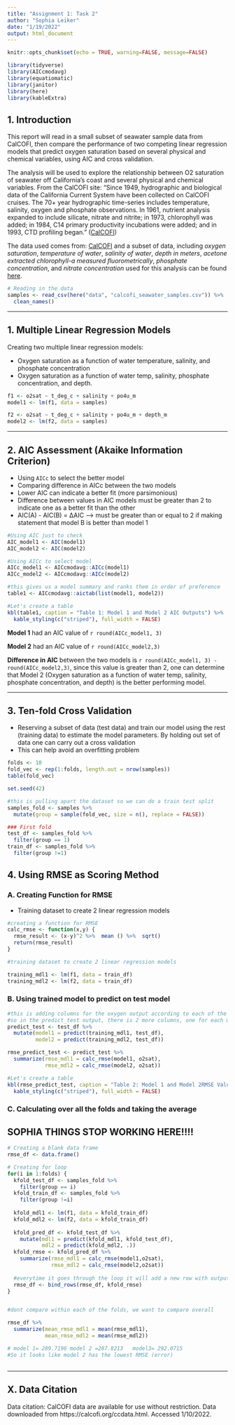 ```yaml
---
title: "Assignment 1: Task 2"
author: "Sophia Leiker"
date: "1/19/2022"
output: html_document
---
```


```r
knitr::opts_chunk$set(echo = TRUE, warning=FALSE, message=FALSE)

library(tidyverse)
library(AICcmodavg)
library(equatiomatic)
library(janitor)
library(here)
library(kableExtra)
```

## 1. Introduction

This report will read in a small subset of seawater sample data from CalCOFI, then compare the performance of two competing linear regression models that predict oxygen saturation based on several physical and chemical variables, using AIC and cross validation.

The analysis will be used to explore the relationship between O2 saturation of seawater off California’s coast and several physical and chemical variables. From the CalCOFI site: “Since 1949, hydrographic and biological data of the California Current System have been collected on CalCOFI cruises. The 70+ year hydrographic time-series includes temperature, salinity, oxygen and phosphate observations. In 1961, nutrient analysis expanded to include silicate, nitrate and nitrite; in 1973, chlorophyll was added; in 1984, C14 primary productivity incubations were added; and in 1993, CTD profiling began.” ([CalCOFI](https://calcofi.org/ccdata.html))


The data used comes from: [CalCOFI](https://calcofi.org/ccdata.html) and a subset of data, including *oxygen saturation*, *temperature of water*, *salinity of water*, *depth in meters*, *acetone extracted chlorophyll-a measured fluorometrically*, *phosphate concentration*, and *nitrate concentration* used for this analysis can be found [here](https://drive.google.com/file/d/1uXS6_enkcCmbIoawkFU8EXvLtomBP2r7/view?usp=sharing).



```r
# Reading in the data
samples <- read_csv(here("data", "calcofi_seawater_samples.csv")) %>% 
  clean_names()

```

***


## 1. Multiple Linear Regression Models
Creating two multiple linear regression models:

- Oxygen saturation as a function of water temperature, salinity, and phosphate concentration
- Oxygen saturation as a function of water temp, salinity, phosphate concentration, and depth.

```r
f1 <- o2sat ~ t_deg_c + salinity + po4u_m
model1 <- lm(f1, data = samples)

f2 <- o2sat ~ t_deg_c + salinity + po4u_m + depth_m
model2 <- lm(f2, data = samples)

```



***

## 2. AIC Assessment (Akaike Information Criterion)
- Using `AICc` to select the better model
- Comparing difference in AICc between the two models
- Lower AIC can indicate a better fit (more parsimonious)
- Difference between values in AIC models must be greater than 2 to indicate one as a better fit than the other
- AIC(A) - AIC(B) = ∆AIC --> must be greater than or equal to 2 if making statement that model B is better than model 1

```r
#Using AIC just to check
AIC_model1 <- AIC(model1)
AIC_model2 <- AIC(model2)

#Using AICc to select model
AICc_model1 <- AICcmodavg::AICc(model1)
AICc_model2 <- AICcmodavg::AICc(model2)

#this gives us a model summary and ranks them in order of preference
table1 <- AICcmodavg::aictab(list(model1, model2))

#Let's create a table
kbl(table1, caption = "Table 1: Model 1 and Model 2 AIC Outputs") %>% 
  kable_styling(c("striped"), full_width = FALSE)
```
**Model 1** had an AIC value of `r round(AICc_model1, 3)`

**Model 2** had an AIC value of `r round(AICc_model2,3)`

**Difference in AIC** between the two models is `r round(AICc_model1, 3) - round(AICc_model2,3)`, since this value is greater than 2, one can determine that Model 2 (Oxygen saturation as a function of water temp, salinity, phosphate concentration, and depth) is the better performing model. 


***

## 3. Ten-fold Cross Validation

- Reserving a subset of data (test data) and train our model using the rest (training data) to estimate the model parameters. By holding out set of data one can carry out a cross validation
- This can help avoid an overfitting problem

```r

folds <- 10
fold_vec <- rep(1:folds, length.out = nrow(samples))
table(fold_vec)

set.seed(42)

#this is pulling apart the dataset so we can do a train test split
samples_fold <- samples %>% 
  mutate(group = sample(fold_vec, size = n(), replace = FALSE))

### First fold
test_df <- samples_fold %>% 
  filter(group == 1)
train_df <- samples_fold %>% 
  filter(group !=1)

```

## 4. Using RMSE as Scoring Method

### A. Creating Function for RMSE

- Training dataset to create 2 linear regression models

```r
#creating a function for RMSE
calc_rmse <- function(x,y) {
  rmse_result <- (x-y)^2 %>%  mean () %>%  sqrt()
  return(rmse_result)
}

#training dataset to create 2 linear regression models

training_mdl1 <- lm(f1, data = train_df)
training_mdl2 <- lm(f2, data = train_df)

```

### B. Using trained model to predict on test model

```r
#this is adding columns for the oxygen output according to each of the models,
#so in the predict_test output, there is 2 more columns, one for each model
predict_test <- test_df %>% 
  mutate(model1 = predict(training_mdl1, test_df),
         model2 = predict(training_mdl2, test_df))

rmse_predict_test <- predict_test %>% 
  summarize(rmse_mdl1 = calc_rmse(model1, o2sat),
            rmse_mdl2 = calc_rmse(model2, o2sat))

#Let's create a table
kbl(rmse_predict_test, caption = "Table 2: Model 1 and Model 2RMSE Value Outputs") %>% 
  kable_styling(c("striped"), full_width = FALSE)

```

### C. Calculating over all the folds and taking the average

## SOPHIA THINGS STOP WORKING HERE!!!!
```r

# Creating a blank data frame
rmse_df <- data.frame()

# Creating for loop 
for(i in 1:folds) {
  kfold_test_df <- samples_fold %>% 
    filter(group == i)
  kfold_train_df <- samples_fold %>% 
    filter(group !=i)
  
  kfold_mdl1 <- lm(f1, data = kfold_train_df)
  kfold_mdl2 <- lm(f2, data = kfold_train_df)
  
  kfold_pred_df <- kfold_test_df %>% 
    mutate(mdl1 = predict(kfold_mdl1, kfold_test_df),
           mdl2 = predict(kfold_mdl2, .))
  kfold_rmse <- kfold_pred_df %>% 
    summarize(rmse_mdl1 = calc_rmse(model1,o2sat),
              rmse_mdl2 = calc_rmse(model2,o2sat))
  
  #everytime it goes through the loop it will add a new row with outputs
  rmse_df <- bind_rows(rmse_df, kfold_rmse)
}


#dont compare within each of the folds, we want to compare overall

rmse_df %>% 
  summarize(mean_rmse_mdl1 = mean(rmse_mdl1),
            mean_rmse_mdl2 = mean(rmse_mdl2))

# model 1= 289.7196	model 2 =287.8213	model3= 292.0715	
#So it looks like model 2 has the lowest RMSE (error)



```



***

## X. Data Citation

Data citation: CalCOFI data are available for use without restriction. Data downloaded from https://calcofi.org/ccdata.html.  Accessed 1/10/2022.

